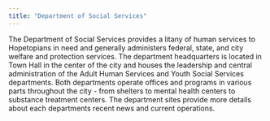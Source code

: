 ```yaml
---
title: "Department of Social Services"
---
```


The Department of Social Services provides a litany of human services to Hopetopians in need and generally administers federal, state, and city welfare and protection services. The department headquarters is located in Town Hall in the center of the city and houses the leadership and central administration of the Adult Human Services and Youth Social Services departments. Both departments operate offices and programs in various parts throughout the city - from shelters to mental health centers to substance treatment centers. The department sites provide more details about each departments recent news and current operations. 
